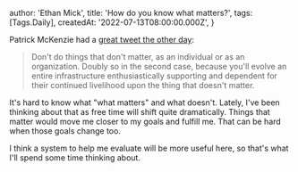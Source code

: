
  author: 'Ethan Mick',
  title: 'How do you know what matters?',
  tags: [Tags.Daily],
  createdAt: '2022-07-13T08:00:00.000Z',
}


Patrick McKenzie had a [great tweet the other
day](https://twitter.com/patio11/status/1544231745439952897):

> Don't do things that don't matter, as an individual or as an organization.
> Doubly so in the second case, because you'll evolve an entire infrastructure
> enthusiastically supporting and dependent for their continued livelihood upon
> the thing that doesn't matter.

It's hard to know what "what matters" and what doesn't. Lately, I've been
thinking about that as free time will shift quite dramatically. Things that
matter would move me closer to my goals and fulfill me. That can be hard when
those goals change too.

I think a system to help me evaluate will be more useful here, so that's what
I'll spend some time thinking about.
